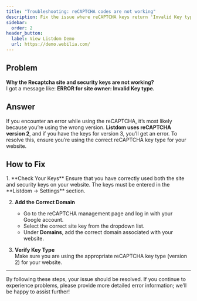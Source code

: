 ```yaml
---
title: "Troubleshooting: reCAPTCHA codes are not working"
description: Fix the issue where reCAPTCHA keys return 'Invalid Key type' in Listdom.
sidebar:
  order: 2
header_button:
  label: View Listdom Demo
  url: https://demo.webilia.com/
---
```



## Problem

**Why the Recaptcha site and security keys are not working?**  
I got a message like: **ERROR for site owner: Invalid Key type.**

## Answer

If you encounter an error while using the reCAPTCHA, it’s most likely because you’re using the wrong version. **Listdom uses reCAPTCHA version 2**, and if you have the keys for version 3, you’ll get an error. To resolve this, ensure you’re using the correct reCAPTCHA key type for your website.

## How to Fix

<Steps>
1. **Check Your Keys**  
   Ensure that you have correctly used both the site and security keys on your website. The keys must be entered in the **Listdom → Settings** section.  

2. **Add the Correct Domain**  
   - Go to the reCAPTCHA management page and log in with your Google account.  
   - Select the correct site key from the dropdown list.  
   - Under **Domains**, add the correct domain associated with your website.  

3. **Verify Key Type**  
   Make sure you are using the appropriate reCAPTCHA key type (version 2) for your website.  
</Steps>

---

By following these steps, your issue should be resolved. If you continue to experience problems, please provide more detailed error information; we’ll be happy to assist further!
